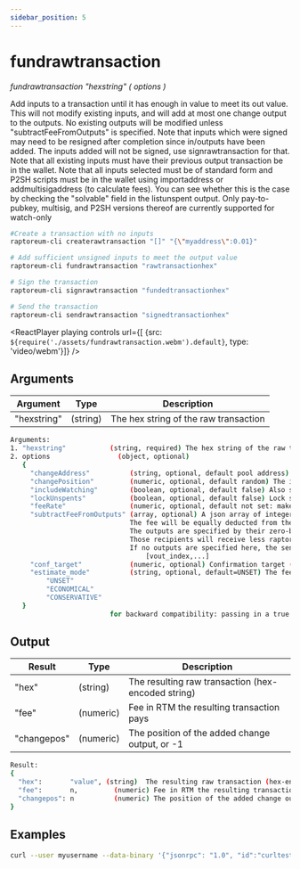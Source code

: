 ```yaml
---
sidebar_position: 5
---
```


# fundrawtransaction

*fundrawtransaction "hexstring" ( options )*

Add inputs to a transaction until it has enough in value to meet its out value.
This will not modify existing inputs, and will add at most one change output to the outputs.
No existing outputs will be modified unless "subtractFeeFromOutputs" is specified.
Note that inputs which were signed may need to be resigned after completion since in/outputs have been added.
The inputs added will not be signed, use signrawtransaction for that.
Note that all existing inputs must have their previous output transaction be in the wallet.
Note that all inputs selected must be of standard form and P2SH scripts must be
in the wallet using importaddress or addmultisigaddress (to calculate fees).
You can see whether this is the case by checking the "solvable" field in the listunspent output.
Only pay-to-pubkey, multisig, and P2SH versions thereof are currently supported for watch-only

```bash
#Create a transaction with no inputs
raptoreum-cli createrawtransaction "[]" "{\"myaddress\":0.01}"

# Add sufficient unsigned inputs to meet the output value
raptoreum-cli fundrawtransaction "rawtransactionhex"

# Sign the transaction
raptoreum-cli signrawtransaction "fundedtransactionhex"

# Send the transaction
raptoreum-cli sendrawtransaction "signedtransactionhex"
```

<ReactPlayer playing controls url={[
    {src: `${require('./assets/fundrawtransaction.webm').default}`, type: 'video/webm'}]} />


## Arguments

| Argument | Type | Description |
|--|--|--|
| "hexstring" | (string) | The hex string of the raw transaction |

```bash
Arguments:
1. "hexstring"           (string, required) The hex string of the raw transaction
2. options                 (object, optional)
   {
     "changeAddress"          (string, optional, default pool address) The raptoreum address to receive the change
     "changePosition"         (numeric, optional, default random) The index of the change output
     "includeWatching"        (boolean, optional, default false) Also select inputs which are watch only
     "lockUnspents"           (boolean, optional, default false) Lock selected unspent outputs
     "feeRate"                (numeric, optional, default not set: makes wallet determine the fee) Set a specific feerate (RTM per KB)
     "subtractFeeFromOutputs" (array, optional) A json array of integers.
                              The fee will be equally deducted from the amount of each specified output.
                              The outputs are specified by their zero-based index, before any change output is added.
                              Those recipients will receive less raptoreum than you enter in their corresponding amount field.
                              If no outputs are specified here, the sender pays the fee.
                                  [vout_index,...]
     "conf_target"            (numeric, optional) Confirmation target (in blocks)
     "estimate_mode"          (string, optional, default=UNSET) The fee estimate mode, must be one of:
         "UNSET"
         "ECONOMICAL"
         "CONSERVATIVE"
   }
                         for backward compatibility: passing in a true instead of an object will result in {"includeWatching":true}
```

## Output

| Result | Type | Description |
|--|--|--|
| "hex" | (string) | The resulting raw transaction (hex-encoded string) |
| "fee" | (numeric) | Fee in RTM the resulting transaction pays |
| "changepos" | (numeric) | The position of the added change output, or -1 |

```bash
Result:
{
  "hex":       "value", (string)  The resulting raw transaction (hex-encoded string)
  "fee":       n,         (numeric) Fee in RTM the resulting transaction pays
  "changepos": n          (numeric) The position of the added change output, or -1
}
```


## Examples

```bash
curl --user myusername --data-binary '{"jsonrpc": "1.0", "id":"curltest", "method": "getaddressbalance", "params": [{"addresses": ["XwnLY9Tf7Zsef8gMGL2fhWA9ZmMjt4KPwg"]}] }' -H 'content-type: text/plain;' http://127.0.0.1:9998/
```

